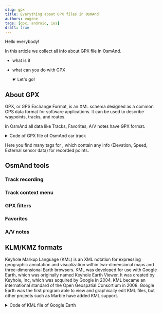 ```yaml
---
slug: gpx
title: Everything about GPX files in OsmAnd
authors: eugene
tags: [gpx, android, ios]
draft: true
---
```



Hello everybody!

In this article we collect all info about GPX file in OsmAnd.
- what is it
- what can you do with GPX

   &#9755;  Let's go!


<!--truncate-->

## About GPX

GPX, or GPS Exchange Format, is an XML schema designed as a common GPS data format for software applications.  It can be used to describe waypoints, tracks, and routes. 

In OsmAnd all data like Tracks, Favorites, A/V notes have GPX format.


<details>

<summary>Code of GPX file of OsmAnd car track</summary>

```
<?xml version='1.0' encoding='UTF-8' standalone='yes' ?>
<gpx version="1.1" creator="OsmAndRouterV2" xmlns="http://www.topografix.com/GPX/1/1" xmlns:osmand="https://osmand.net" xmlns:xsi="http://www.w3.org/2001/XMLSchema-instance" xsi:schemaLocation="http://www.topografix.com/GPX/1/1 http://www.topografix.com/GPX/1/1/gpx.xsd">
  <metadata>
    <name>Thu Nov 30 2023</name>
  </metadata>
  <rte>
    <rtept lat="35.5112341" lon="6.7838645">
      <extensions>
        <osmand:profile>car</osmand:profile>
        <osmand:trkpt_idx>0</osmand:trkpt_idx>
      </extensions>
    </rtept>
    <rtept lat="35.5103608" lon="6.7824268">
      <extensions>
        <osmand:profile>car</osmand:profile>
        <osmand:trkpt_idx>1</osmand:trkpt_idx>
      </extensions>
    </rtept>
  </rte>
  <trk>
    <trkseg>
      <trkpt lat="35.5112429" lon="6.7838645">
        <ele>921.3</ele>
      </trkpt>
      <trkpt lat="35.51035" lon="6.7824369">
        <ele>925.8</ele>
      </trkpt>
      <extensions>
        <osmand:route>
          <segment id="428107960" length="2" startTrkptIdx="0" segmentTime="36.22" speed="12.5" turnType="C" types="0,1" pointTypes=";" />
          <segment id="-1" length="1" startTrkptIdx="1" segmentTime="0" speed="12.5" turnType="TSHR" turnAngle="127.28" types="2" />
        </osmand:route>
        <osmand:types>
          <type t="highway" v="tertiary" />
          <type t="osmand_highway_integrity_brouting" v="0" />
          <type t="highway" v="unmatched" />
          <type t="name" v="" />
          <type t="ref" v="" />
        </osmand:types>
      </extensions>
    </trkseg>
  </trk>
</gpx>
```

</details>

Here you find many tags for , which contain any info (Elevation, Speed, External sensor data) for recorded points.

## OsmAnd tools

### Track recording


### Track context menu


### GPX filters

### Favorites

### A/V notes


## KLM/KMZ formats

Keyhole Markup Language (KML) is an XML notation for expressing geographic annotation and visualization within two-dimensional maps and three-dimensional Earth browsers. KML was developed for use with Google Earth, which was originally named Keyhole Earth Viewer. It was created by Keyhole, Inc, which was acquired by Google in 2004. KML became an international standard of the Open Geospatial Consortium in 2008. Google Earth was the first program able to view and graphically edit KML files, but other projects such as Marble have added KML support.

<details>

<summary>Code of KML file of Google Earth</summary>

```
<?xml version="1.0" encoding="UTF-8"?>
<kml xmlns="http://www.opengis.net/kml/2.2" xmlns:gx="http://www.google.com/kml/ext/2.2" xmlns:kml="http://www.opengis.net/kml/2.2" xmlns:atom="http://www.w3.org/2005/Atom">
<Document>
	<name>road.kml</name>
	<StyleMap id="m_ylw-pushpin">
		<Pair>
			<key>normal</key>
			<styleUrl>#s_ylw-pushpin</styleUrl>
		</Pair>
		<Pair>
			<key>highlight</key>
			<styleUrl>#s_ylw-pushpin_hl</styleUrl>
		</Pair>
	</StyleMap>
	<Style id="s_ylw-pushpin">
		<IconStyle>
			<scale>1.1</scale>
			<Icon>
				<href>http://maps.google.com/mapfiles/kml/pushpin/ylw-pushpin.png</href>
			</Icon>
			<hotSpot x="20" y="2" xunits="pixels" yunits="pixels"/>
		</IconStyle>
	</Style>
	<Style id="s_ylw-pushpin_hl">
		<IconStyle>
			<scale>1.3</scale>
			<Icon>
				<href>http://maps.google.com/mapfiles/kml/pushpin/ylw-pushpin.png</href>
			</Icon>
			<hotSpot x="20" y="2" xunits="pixels" yunits="pixels"/>
		</IconStyle>
	</Style>
	<Placemark>
		<name>road</name>
		<styleUrl>#m_ylw-pushpin</styleUrl>
		<LineString>
			<tessellate>1</tessellate>
			<coordinates>
				-7.690011647539832,33.55898635646972,0 -7.689068574986532,33.55800010614296,0 
			</coordinates>
		</LineString>
	</Placemark>
</Document>
</kml>
```

</details>
